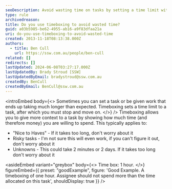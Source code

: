 ```yaml
---
seoDescription: Avoid wasting time on tasks by setting a time limit with timeboxing, ensuring you stay focused and productive within allocated hours.
type: rule
archivedreason:
title: Do you use timeboxing to avoid wasted time?
guid: a03b5985-be62-4955-ab16-a9f83dfaa21a
uri: do-you-use-timeboxing-to-avoid-wasted-time
created: 2013-11-18T08:13:38.000Z
authors:
  - title: Ben Cull
    url: https://ssw.com.au/people/ben-cull
related: []
redirects: []
lastUpdated: 2024-06-08T03:27:17.000Z
lastUpdatedBy: Brady Stroud [SSW]
lastUpdatedByEmail: bradystroud@ssw.com.au
createdBy: BenCull
createdByEmail: BenCull@ssw.com.au
---
```


<introEmbed
  body={<>
Sometimes you can set a task or be given work that ends up taking much longer than expected. Timeboxing sets a time limit to a task, after which you must stop and move on.
  </>}
/>
Timeboxing allows you to give more context to a task by showing how much time (and therefore money) you are willing to spend. This typically applies to:

- "Nice to Haves" - If it takes too long, don't worry about it
- Risky tasks - I'm not sure this will even work, if you can't figure it out, don't worry about it
- Unknowns - This could take 2 minutes or 2 days. If it takes too long don't worry about it

<asideEmbed
  variant="greybox"
  body={<>
    Time box: 1 hour.
  </>}
  figureEmbed={{
    preset: "goodExample",
    figure: 'Good Example. A timeboxing of one hour. Assignee should not spend more than the time allocated on this task',
    shouldDisplay: true
  }}
/>
